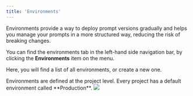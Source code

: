 ```yaml
---
title: 'Environments'
---
```

Environments provide a way to deploy prompt versions gradually and helps you manage your prompts in a more structured way, reducing the risk of breaking changes.

You can find the environments tab in the left-hand side navigation bar, by clicking the **Environments** item on the menu.

Here, you will find a list of all environments, or create a new one.

<Info>
Environments are defined at the project level. Every project has a default environment called **Production**.
</Info>

<Frame caption="Project Environments">
  <img src="/platform/prompt-management/environments-list.png" />
</Frame>